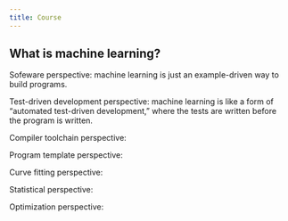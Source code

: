 ```yaml
---
title: Course
---
```


## What is machine learning?

Sofeware perspective: machine learning is just an example-driven way to build programs.

Test-driven development perspective: machine learning is like a form of “automated test-driven development,” where the tests are written before the program is written.

Compiler toolchain perspective: 

Program template perspective:

Curve fitting perspective:

Statistical perspective:

Optimization perspective: